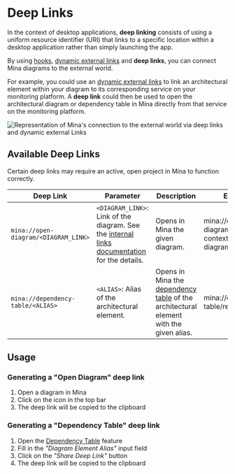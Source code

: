 
# Deep Links

In the context of desktop applications, **deep linking** consists of using a uniform resource identifier (URI) that links to a specific location within a desktop application rather than simply launching the app.

By using [hooks](./hooks.mdx), [dynamic external links](./links.mdx) and **deep links**, you can connect Mina diagrams to the external world.

For example, you could use an [dynamic external links](./links.mdx) to link an architectural element within your diagram to its corresponding service on your monitoring platform. A **deep link** could then be used to open the architectural diagram or dependency table in Mina directly from that service on the monitoring platform.

<div className="my-10 flex items-center justify-center">
  <Image
    src={deepExternalLink}
    alt="Representation of Mina's connection to the external world via deep links and dynamic external Links"
    height={200}
    className="mx-auto my-5 md:mx-5"
  />
</div>

## Available Deep Links

<Callout type="warning" emoji="⚠️">
  Certain deep links may require an active, open project in Mina to function
  correctly.
</Callout>

| Deep Link                            | Parameter                                                                                               | Description                                                                                                 | Example                                       |
| ------------------------------------ | ------------------------------------------------------------------------------------------------------- | ----------------------------------------------------------------------------------------------------------- | --------------------------------------------- |
| `mina://open-diagram/<DIAGRAM_LINK>` | `<DIAGRAM_LINK>`: Link of the diagram. See the [internal links documentation](./links) for the details. | Opens in Mina the given diagram.                                                                            | mina://open-diagram/system-context/my-diagram |
| `mina://dependency-table/<ALIAS>`    | `<ALIAS>`: Alias of the architectural element.                                                          | Opens in Mina the [dependency table](./dependency-table) of the architectural element with the given alias. | mina://dependency-table/reactApp              |

## Usage

### Generating a "Open Diagram" deep link

1. Open a diagram in Mina
2. Click on the icon <FontAwesomeIcon icon={faShareNodes} className="inline w-4 mx-2" /> in the top bar
3. The deep link will be copied to the clipboard

### Generating a "Dependency Table" deep link

1. Open the [Dependency Table](./dependency-table) feature
2. Fill in the _"Diagram Element Alias"_ input field
3. Click on the _"Share Deep Link"_ button
4. The deep link will be copied to the clipboard
